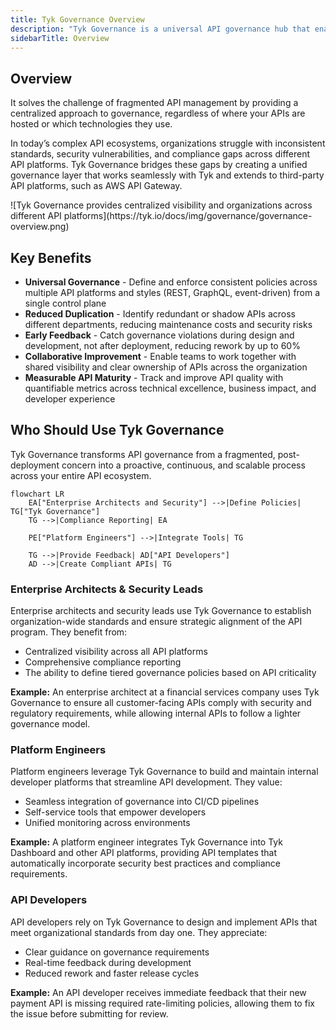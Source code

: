 ```yaml
---
title: Tyk Governance Overview
description: "Tyk Governance is a universal API governance hub that enables organizations to establish, enforce, and monitor governance policies across multiple API platforms and gateways."
sidebarTitle: Overview
---
```


## Overview

It solves the challenge of fragmented API management by providing a centralized approach to governance, regardless of where your APIs are hosted or which technologies they use.

In today’s complex API ecosystems, organizations struggle with inconsistent standards, security vulnerabilities, and compliance gaps across different API platforms. Tyk Governance bridges these gaps by creating a unified governance layer that works seamlessly with Tyk and extends to third-party API platforms, such as AWS API Gateway.

<Frame>
![Tyk Governance provides centralized visibility and organizations across different API platforms](https://tyk.io/docs/img/governance/governance-overview.png)
</Frame>

## Key Benefits

- **Universal Governance** - Define and enforce consistent policies across multiple API platforms and styles (REST, GraphQL, event-driven) from a single control plane
- **Reduced Duplication** - Identify redundant or shadow APIs across different departments, reducing maintenance costs and security risks
- **Early Feedback** - Catch governance violations during design and development, not after deployment, reducing rework by up to 60%
- **Collaborative Improvement** - Enable teams to work together with shared visibility and clear ownership of APIs across the organization
- **Measurable API Maturity** - Track and improve API quality with quantifiable metrics across technical excellence, business impact, and developer experience

## Who Should Use Tyk Governance

Tyk Governance transforms API governance from a fragmented, post-deployment concern into a proactive, continuous, and scalable process across your entire API ecosystem.

```mermaid mermaid
flowchart LR
    EA["Enterprise Architects and Security"] -->|Define Policies| TG["Tyk Governance"]
    TG -->|Compliance Reporting| EA

    PE["Platform Engineers"] -->|Integrate Tools| TG

    TG -->|Provide Feedback| AD["API Developers"]
    AD -->|Create Compliant APIs| TG
```


### Enterprise Architects & Security Leads

Enterprise architects and security leads use Tyk Governance to establish organization-wide standards and ensure strategic alignment of the API program. They benefit from:

- Centralized visibility across all API platforms
- Comprehensive compliance reporting
- The ability to define tiered governance policies based on API criticality

**Example:** An enterprise architect at a financial services company uses Tyk Governance to ensure all customer-facing APIs comply with security and regulatory requirements, while allowing internal APIs to follow a lighter governance model.

### Platform Engineers

Platform engineers leverage Tyk Governance to build and maintain internal developer platforms that streamline API development. They value:

- Seamless integration of governance into CI/CD pipelines
- Self-service tools that empower developers
- Unified monitoring across environments

**Example:** A platform engineer integrates Tyk Governance into Tyk Dashboard and other API platforms, providing API templates that automatically incorporate security best practices and compliance requirements.

### API Developers

API developers rely on Tyk Governance to design and implement APIs that meet organizational standards from day one. They appreciate:

- Clear guidance on governance requirements
- Real-time feedback during development
- Reduced rework and faster release cycles

**Example:** An API developer receives immediate feedback that their new payment API is missing required rate-limiting policies, allowing them to fix the issue before submitting for review.
